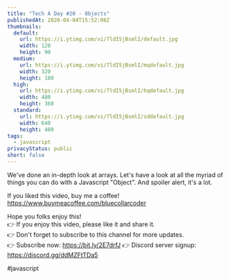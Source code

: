 ```yaml
---
title: "Tech A Day #20 - Objects"
publishedAt: 2020-04-04T15:52:06Z
thumbnails:
  default:
    url: https://i.ytimg.com/vi/7ldI5jBsmlI/default.jpg
    width: 120
    height: 90
  medium:
    url: https://i.ytimg.com/vi/7ldI5jBsmlI/mqdefault.jpg
    width: 320
    height: 180
  high:
    url: https://i.ytimg.com/vi/7ldI5jBsmlI/hqdefault.jpg
    width: 480
    height: 360
  standard:
    url: https://i.ytimg.com/vi/7ldI5jBsmlI/sddefault.jpg
    width: 640
    height: 480
tags:
  - javascript
privacyStatus: public
short: false
---
```

  
  We've done an in-depth look at arrays. Let's have a look at all the myriad of things you can do with a Javascript "Object". And spoiler alert, it's a lot.

If you liked this video, buy me a coffee! https://www.buymeacoffee.com/bluecollarcoder

Hope you folks enjoy this!    
👉 If you enjoy this video, please like it and share it.    
👉 Don't forget to subscribe to this channel for more updates.    
👉 Subscribe now: https://bit.ly/2E7drfJ
👉 Discord server signup: https://discord.gg/ddMZFtTDa5

#javascript
  
